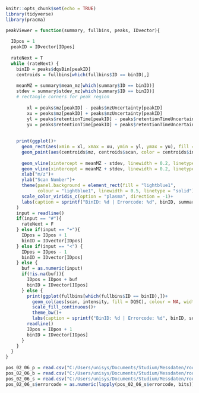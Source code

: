 ```r
knitr::opts_chunk$set(echo = TRUE)
library(tidyverse)
library(pracma)

```

```r
peakViewer = function(summary, fullbins, peaks, IDvector){
  
  IDpos = 1
  peakID = IDvector[IDpos]
  
  rateNext = T
  while (rateNext) {
    binID = peaks$dqsBin[peakID]
    centroids = fullbins[which(fullbins$ID == binID),]
    
    meanMZ = summary$mean_mz[which(summary$ID == binID)]
    stdev = summary$stdev_mz[which(summary$ID == binID)]
    # rectangle corners for peak region
    
        xl = peaks$mz[peakID] - peaks$mzUncertainty[peakID]
        xu = peaks$mz[peakID] + peaks$mzUncertainty[peakID]
        yl = peaks$retentionTime[peakID] - peaks$retentionTimeUncertainty[peakID]
        yu = peaks$retentionTime[peakID] + peaks$retentionTimeUncertainty[peakID]
    
    
    print(ggplot()+
      geom_rect(aes(xmin = xl, xmax = xu, ymin = yl, ymax = yu), fill = "lightgreen")+
      geom_point(aes(centroids$mz, centroids$scan, color = centroids$intensity))+ 
      
      geom_vline(xintercept = meanMZ - stdev, linewidth = 0.2, linetype = "dashed", color = "red")+
      geom_vline(xintercept = meanMZ + stdev, linewidth = 0.2, linetype = "dashed", color = "red")+  
      xlab("m/z")+
      ylab("Scan Number")+
      theme(panel.background = element_rect(fill = "lightblue1",
            colour = "lightblue1", linewidth = 0.5, linetype = "solid"))+
      scale_color_viridis_c(option = "plasma", direction = -1)+
      labs(caption = sprintf("BinID: %d | Errorcode: %d", binID, summary$errorcode[binID]))
    )
    input = readline()
    if(input == "#"){
      rateNext = F
    } else if(input == "+"){
      IDpos = IDpos + 1
      binID = IDvector[IDpos]
    } else if(input == "<") {
      IDpos = IDpos - 1
      binID = IDvector[IDpos]
    } else {
      buf = as.numeric(input)
      if(!is.na(buf)){
        IDpos = IDpos + buf
        binID = IDvector[IDpos]
      } else {
        print(ggplot(fullbins[which(fullbins$ID == binID),])+
          geom_col(aes(scan, intensity, fill = DQSC), colour = NA, width = 0.3)+
          scale_fill_continuous()+
          theme_bw()+
          labs(caption = sprintf("BinID: %d | Errorcode: %d", binID, summary$errorcode[binID])))
        readline()
        IDpos = IDpos + 1
        binID = IDvector[IDpos]
      }
    }
  }
}
```

```r
pos_02_06_p = read.csv("C:/Users/unisys/Documents/Studium/Messdaten/root_test/results/240123_VqF_DoE-pos_RO02_06_positive_ex_peaks.csv") 
pos_02_06_b = read.csv("C:/Users/unisys/Documents/Studium/Messdaten/root_test/results/240123_VqF_DoE-pos_RO02_06_positive_bins.csv")
pos_02_06_s = read.csv("C:/Users/unisys/Documents/Studium/Messdaten/root_test/results/240123_VqF_DoE-pos_RO02_06_positive_summary.csv")
pos_02_06_s$errorcode = as.numeric(lapply(pos_02_06_s$errorcode, bits)) 
  
```

